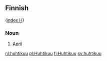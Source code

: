==Finnish==
([[Wiktionary:Finnish_index_h|index H]])

===Noun===

# [[April]]

[[nl:huhtikuu]]
[[pl:Huhtikuu]]
[[fi:Huhtikuu]]
[[sv:huhtikuu]]